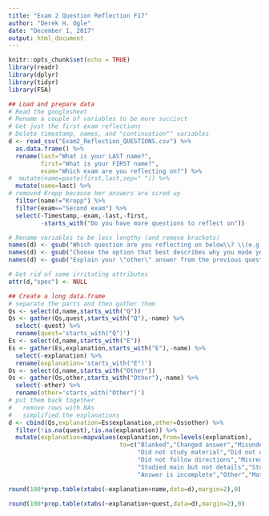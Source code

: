 ```yaml
---
title: "Exam 2 Question Reflection F17"
author: "Derek H. Ogle"
date: "December 1, 2017"
output: html_document
---
```


```r
knitr::opts_chunk$set(echo = TRUE)
library(readr)
library(dplyr)
library(tidyr)
library(FSA)

## Load and prepare data
# Read the googlesheet
# Rename a couple of variables to be more succinct
# Get just the first exam reflections
# Delete timestamp, names, and "continuation"" variables
d <- read_csv("Exam2_Reflection_QUESTIONS.csv") %>%
  as.data.frame() %>%
  rename(last="What is your LAST name?",
         first="What is your FIRST name?",
         exam="Which exam are you reflecting on?") %>%
#  mutate(name=paste(first,last,sep=" ")) %>%
  mutate(name=last) %>%
# removed Kropp because her answers are scred up
  filter(name!="Kropp") %>%
  filter(exam=="Second exam") %>%
  select(-Timestamp,-exam,-last,-first,
         -starts_with("Do you have more questions to reflect on"))

# Rename variables to be less lengthy (and remove brackets)
names(d) <- gsub("Which question are you reflecting on below\\? \\(e.g., enter as 4a or 11\\)","Q",names(d))
names(d) <- gsub("Choose the option that best describes why you made your error.","E",names(d))
names(d) <- gsub("Explain your \"other\" answer from the previous question.","Other",names(d))

# Get rid of some irritating attributes
attr(d,"spec") <- NULL

## Create a long data.frame
# separate the parts and then gather them
Qs <- select(d,name,starts_with("Q"))
Qs <- gather(Qs,quest,starts_with("Q"),-name) %>%
  select(-quest) %>%
  rename(quest='starts_with("Q")')
Es <- select(d,name,starts_with("E"))
Es <- gather(Es,explanation,starts_with("E"),-name) %>%
  select(-explanation) %>%
  rename(explanation='starts_with("E")')
Os <- select(d,name,starts_with("Other"))
Os <- gather(Os,other,starts_with("Other"),-name) %>%
  select(-other) %>%
  rename(other='starts_with("Other")')
# put them back together
#   remove rows with NAs
#   simplified the explanations
d <- cbind(Qs,explanation=Es$explanation,other=Os$other) %>%
  filter(!is.na(quest),!is.na(explanation)) %>%
  mutate(explanation=mapvalues(explanation,from=levels(explanation),
                               to=c("Blanked","Changed answer","Misunderstood material",
                                    "Did not study material","Did not understand question",
                                    "Did not follow directions","Misread the question",
                                    "Studied main but not details","Studied but could not remember",
                                    "Answer is incomplete","Other","Material not in notes")))
```

```r
round(100*prop.table(xtabs(~explanation+name,data=d),margin=2),0)
```

```r
round(100*prop.table(xtabs(~explanation+quest,data=d),margin=2),0)
```
